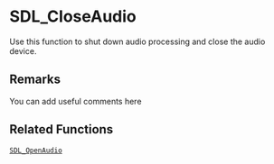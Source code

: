 <!-- pragma section-numbers off -->
<!-- pragma disable-camelcase -->

= SDL_CloseAudio =
Use this function to shut down audio processing and close the audio device.


== Remarks ==
You can add useful comments here

== Related Functions ==
 [[SDL_OpenAudio]]
